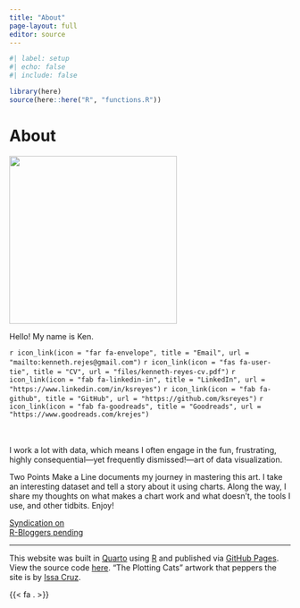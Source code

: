 ```yaml
---
title: "About"
page-layout: full
editor: source
---
```


```r
#| label: setup
#| echo: false
#| include: false

library(here)
source(here::here("R", "functions.R"))
```

<div class="subpage">

<h1 class="subpage-header">About</h1>

<img src="images/logo-round-1.png" class="subpage-img" width="300" height="300/"/>

<p class="subpage-header-2">Hello! My name is Ken.</p>

<p class="subpage-text" style="margin: 0 0 3rem 0">`r icon_link(icon = "far fa-envelope", title = "Email", url = "mailto:kenneth.rejes@gmail.com")` `r icon_link(icon = "fas fa-user-tie", title = "CV", url = "files/kenneth-reyes-cv.pdf")` `r icon_link(icon = "fab fa-linkedin-in", title = "LinkedIn", url = "https://www.linkedin.com/in/ksreyes")` `r icon_link(icon = "fab fa-github", title = "GitHub", url = "https://github.com/ksreyes")` `r icon_link(icon = "fab fa-goodreads", title = "Goodreads", url = "https://www.goodreads.com/krejes")`</p>

<p class="subpage-text">I work a lot with data, which means I often engage in the fun, frustrating, highly consequential---yet frequently dismissed!---art of data visualization.</p>

<p class="subpage-text">[Two Points Make a Line]{.subpage-inline} documents my journey in mastering this art. I take an interesting dataset and tell a story about it using charts. Along the way, I share my thoughts on what makes a chart work and what doesn't, the tools I use, and other tidbits. Enjoy!</p>

<a href="https://www.r-bloggers.com/" target="_blank">
<div class="rblogger">Syndication on<br>R-Bloggers pending</div>
</a>

<hr>

<p class="subpage-note">This website was built in [Quarto](https://quarto.org/) using [R](https://www.r-project.org/) and published via [GitHub Pages](https://pages.github.com/). View the source code [here](https://github.com/ksreyes/twopoints). "The Plotting Cats" artwork that peppers the site is by [Issa Cruz](https://www.instagram.com/issadalawatatlo_/).</p>

<p style="margin: 0">{{< fa . >}}</p>

</div>

